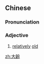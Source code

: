{{also|大龄}}
==Chinese==
{{zh-forms|s=大龄}}

===Pronunciation===
{{zh-pron
|m=dàlíng
|c=daai6 ling4
|cat=a
}}

===Adjective===
{{zh-adj}}

# [[relatively]] [[old]]
#: {{zh-x|大齡 青年|single young person past the usual age for marriage}}

[[zh:大齡]]